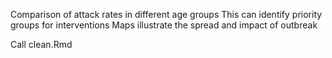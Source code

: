 Comparison of attack rates in different age groups
This can identify priority groups for interventions
<This is a test insertion>
Maps illustrate the spread and impact of outbreak

Call clean.Rmd
